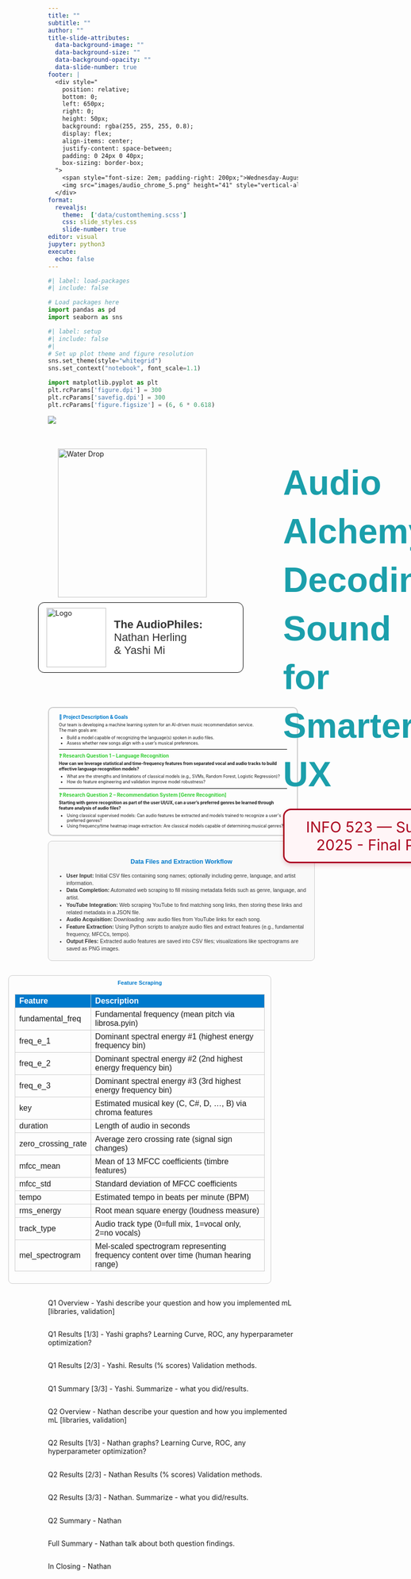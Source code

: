 ```yaml
---
title: ""
subtitle: ""
author: ""
title-slide-attributes:
  data-background-image: ""
  data-background-size: ""
  data-background-opacity: ""
  data-slide-number: true
footer: |
  <div style="
    position: relative;
    bottom: 0;
    left: 650px;
    right: 0;
    height: 50px;
    background: rgba(255, 255, 255, 0.8);
    display: flex;
    align-items: center;
    justify-content: space-between;
    padding: 0 24px 0 40px;
    box-sizing: border-box;
  ">
    <span style="font-size: 2em; padding-right: 200px;">Wednesday-August-20-2025</span>
    <img src="images/audio_chrome_5.png" height="41" style="vertical-align: middle;" />
  </div>  
format:
  revealjs:
    theme:  ['data/customtheming.scss']
    css: slide_styles.css
    slide-number: true
editor: visual
jupyter: python3
execute:
  echo: false
---
```


```python
#| label: load-packages
#| include: false

# Load packages here
import pandas as pd
import seaborn as sns

```

```python
#| label: setup
#| include: false
#| 
# Set up plot theme and figure resolution
sns.set_theme(style="whitegrid")
sns.set_context("notebook", font_scale=1.1)

import matplotlib.pyplot as plt
plt.rcParams['figure.dpi'] = 300
plt.rcParams['savefig.dpi'] = 300
plt.rcParams['figure.figsize'] = (6, 6 * 0.618)
```


::: {.banner-container style="margin-bottom: 30px;"}
![](images/banner_mk2.png){.banner-image style="max-width: 100%; height: auto;"}
:::

```{=html}
<!-- Parent Container -->
<div style="display: flex; justify-content: space-between; align-items: flex-start; width: 100%; padding: 40px; box-sizing: border-box;">

  <!-- LEFT column: Image + Audiophiles block -->
  <div style="display: flex; flex-direction: column; align-items: flex-start; margin-right: 20px; transform: translate(-60px, -20px);">
    <!-- Image -->
    <div style="margin-bottom: 10px; margin-left: 40px;">
      <img src="images/DS_group_mk5.png" alt="Water Drop" style="height: 300px;" />
    </div>
    <!-- Audiophiles block -->
    <div style="
      display: flex;
      align-items: center;
      border: 1px solid black;
      border-radius: 12px;
      padding: 10px 16px;
      background-color: #fff;
      width: 380px;
    ">
      <img src="images/head_phones.png" alt="Logo" style="height: 120px; margin-right: 16px;" />
      <span style="
        font-size: 22px;
        font-family: Arial, sans-serif;
        color: #333;
      ">
        <strong>The AudioPhiles:</strong><br> Nathan Herling<br> & Yashi Mi
      </span>
    </div>
  </div>

  <!-- RIGHT column: Title + course info -->
  <div style="display: flex; flex-direction: column; justify-content: flex-start; height: 300px; text-align: right;">
    <!-- Title block -->
    <div style="
      font-size: 70px;
      font-weight: bold;
      font-family: Arial, sans-serif;
      text-align: left;
      line-height: 1.4;
      color: #1B9FAB;
      margin-bottom: 20px;
    ">
      Audio Alchemy:<br>
      Decoding Sound for Smarter UX
    </div>

    <!-- INFO 523 block -->
    <div style="
      font-size: 30px;
      color: #AB0520;
      border: 3px solid #AB0520;
      border-radius: 16px;
      padding: 16px 24px;
      background-color: #fff5f7;
      box-shadow: 0 4px 10px rgba(171, 5, 32, 0.2);
      display: inline-block;
      margin-top: 0px;
      width: 100%;
    ">
      INFO 523 — Summer 2025 - Final Project
    </div>
  </div>

</div>


```


<!--Slide 2 -->
##
```{=html}
<div style="margin: -20px auto; border: 2px solid #ccc; border-radius: 10px; padding: 12px 20px; background-color: #fdfdfd; font-size: 0.60em; line-height: 1.3; max-width: 110%;">

  <h3 style="color:#007ACC; margin: 0 0 4px;">🎯 Project Description & Goals</h3>
  <p style="margin: 0 0 4px;">Our team is developing a machine learning system for an AI-driven music recommendation service.<br>The main goals are:</p>
  <ul style="margin: 0 0 4px 16px; padding-left: 0; list-style-position: outside;">
    <li style="margin: 0;">Build a model capable of recognizing the language(s) spoken in audio files.</li>
    <li style="margin: 0;">Assess whether new songs align with a user’s musical preferences.</li>
  </ul>

  <hr style="margin: 6px 0; border: none; border-top: 1px solid #ddd;">

  <h3 style="color:#32CD32; margin: 0 0 4px;">❓ Research Question 1 – Language Recognition</h3>
  <p style="margin: 0 0 4px;"><strong>How can we leverage statistical and time-frequency features from separated vocal and audio tracks to build effective language recognition models?</strong></p>
  <ul style="margin: 0 0 4px 16px; padding-left: 0; list-style-position: outside;">
    <li style="margin: 0;">What are the strengths and limitations of classical models (e.g., SVMs, Random Forest, Logistic Regression)?</li>
    <li style="margin: 0;">How do feature engineering and validation improve model robustness?</li>
  </ul>

  <hr style="margin: 6px 0; border: none; border-top: 1px solid #ddd;">

  <h3 style="color:#32CD32; margin: 0 0 4px;">❓ Research Question 2 – Recommendation System [Genre Recognition]</h3>
  <p style="margin: 0 0 4px;"><strong>Starting with genre recognition as part of the user UI/UX, can a user’s preferred genres be learned through feature analysis of audio files?</strong></p>
  <ul style="margin: 0 0 0 16px; padding-left: 0; list-style-position: outside;">
    <li style="margin: 0;">Using classical supervised models: Can audio features be extracted and models trained to recognize a user's preferred genres?</li>
    <li style="margin: 0;">Using frequency/time heatmap image extraction: Are classical models capable of determining musical genres?</li>
  </ul>

</div>
```



<!--Slide 3-->
##
```{=html}
<div style="font-family: Arial, sans-serif; font-size: 0.75em; line-height: 1.4; width: 100%; margin: -10px auto 20px auto; padding: 16px; border: 1.5px solid #ccc; border-radius: 8px; background-color: #f9f9f9;">
  <h3 style="color: #007ACC; margin-bottom: 12px; text-align: center;">Data Files and Extraction Workflow</h3>
  <ul style="padding-left: 20px; color: #333; margin: 0;">
    <li><strong>User Input:</strong> Initial CSV files containing song names; optionally including genre, language, and artist information.</li>
    <li><strong>Data Completion:</strong> Automated web scraping to fill missing metadata fields such as genre, language, and artist.</li>
    <li><strong>YouTube Integration:</strong> Web scraping YouTube to find matching song links, then storing these links and related metadata in a JSON file.</li>
    <li><strong>Audio Acquisition:</strong> Downloading .wav audio files from YouTube links for each song.</li>
    <li><strong>Feature Extraction:</strong> Using Python scripts to analyze audio files and extract features (e.g., fundamental frequency, MFCCs, tempo).</li>
    <li><strong>Output Files:</strong> Extracted audio features are saved into CSV files; visualizations like spectrograms are saved as PNG images.</li>
  </ul>
</div>
```

<!--Slide 4 -->
##
::: {.cell}
<div style="max-width: 100%; margin: 0 -80px 0 -80px; font-family: Arial, sans-serif; font-size: 0.65em; line-height: 1.2; border: 1.5px solid #ccc; border-radius: 8px; padding: 8px 12px; background-color: #fdfdfd; overflow-x: auto;">

  <h2 style="color: #007ACC; margin: 0 0 8px 0; text-align: center; font-size: 1.2em;">Feature Scraping</h2>

  <table style="width: 100%; border-collapse: collapse; table-layout: fixed; word-wrap: break-word;">
    <thead>
      <tr style="background-color: #007ACC; color: white; text-align: left;">
        <th style="width: 25%; padding: 4px 8px; border: 1px solid #ccc;">Feature</th>
        <th style="width: 75%; padding: 4px 8px; border: 1px solid #ccc;">Description</th>
      </tr>
    </thead>
    <tbody>
      <tr><td style="padding: 4px 8px; border: 1px solid #ccc;">fundamental_freq</td><td style="padding: 4px 8px; border: 1px solid #ccc;">Fundamental frequency (mean pitch via librosa.pyin)</td></tr>
      <tr><td style="padding: 4px 8px; border: 1px solid #ccc;">freq_e_1</td><td style="padding: 4px 8px; border: 1px solid #ccc;">Dominant spectral energy #1 (highest energy frequency bin)</td></tr>
      <tr><td style="padding: 4px 8px; border: 1px solid #ccc;">freq_e_2</td><td style="padding: 4px 8px; border: 1px solid #ccc;">Dominant spectral energy #2 (2nd highest energy frequency bin)</td></tr>
      <tr><td style="padding: 4px 8px; border: 1px solid #ccc;">freq_e_3</td><td style="padding: 4px 8px; border: 1px solid #ccc;">Dominant spectral energy #3 (3rd highest energy frequency bin)</td></tr>
      <tr><td style="padding: 4px 8px; border: 1px solid #ccc;">key</td><td style="padding: 4px 8px; border: 1px solid #ccc;">Estimated musical key (C, C#, D, ..., B) via chroma features</td></tr>
      <tr><td style="padding: 4px 8px; border: 1px solid #ccc;">duration</td><td style="padding: 4px 8px; border: 1px solid #ccc;">Length of audio in seconds</td></tr>
      <tr><td style="padding: 4px 8px; border: 1px solid #ccc;">zero_crossing_rate</td><td style="padding: 4px 8px; border: 1px solid #ccc;">Average zero crossing rate (signal sign changes)</td></tr>
      <tr><td style="padding: 4px 8px; border: 1px solid #ccc;">mfcc_mean</td><td style="padding: 4px 8px; border: 1px solid #ccc;">Mean of 13 MFCC coefficients (timbre features)</td></tr>
      <tr><td style="padding: 4px 8px; border: 1px solid #ccc;">mfcc_std</td><td style="padding: 4px 8px; border: 1px solid #ccc;">Standard deviation of MFCC coefficients</td></tr>
      <tr><td style="padding: 4px 8px; border: 1px solid #ccc;">tempo</td><td style="padding: 4px 8px; border: 1px solid #ccc;">Estimated tempo in beats per minute (BPM)</td></tr>
      <tr><td style="padding: 4px 8px; border: 1px solid #ccc;">rms_energy</td><td style="padding: 4px 8px; border: 1px solid #ccc;">Root mean square energy (loudness measure)</td></tr>
      <tr><td style="padding: 4px 8px; border: 1px solid #ccc;">track_type</td><td style="padding: 4px 8px; border: 1px solid #ccc;">Audio track type (0=full mix, 1=vocal only, 2=no vocals)</td></tr>
      <tr><td style="padding: 4px 8px; border: 1px solid #ccc;">mel_spectrogram</td><td style="padding: 4px 8px; border: 1px solid #ccc;">Mel-scaled spectrogram representing frequency content over time (human hearing range)</td></tr>
    </tbody>
  </table>
</div>
:::





<!--Slide 5 -->
##
Q1 Overview - Yashi describe your question and how you implemented mL [libraries, validation]

<!--Slide 6 -->
##
Q1 Results [1/3] - Yashi graphs? Learning Curve, ROC, any hyperparameter optimization?

<!--Slide 7 -->
##
Q1 Results [2/3] - Yashi. Results (% scores) Validation methods.

<!--Slide 8 -->
##
Q1 Summary [3/3] - Yashi. Summarize - what you did/results.

<!--Slide 9 -->
##
Q2 Overview - Nathan describe your question and how you implemented mL [libraries, validation] 

<!--Slide 10 -->
##
Q2 Results [1/3] - Nathan  graphs? Learning Curve, ROC, any hyperparameter optimization?

<!--Slide 11 -->
##
Q2 Results [2/3] - Nathan Results (% scores) Validation methods.

<!--Slide 12 -->
##
Q2 Results [3/3] - Nathan. Summarize - what you did/results.

<!--Slide 13 -->
##
Q2 Summary - Nathan 

<!--Slide 14 -->
##
Full Summary - Nathan talk about both question findings.

<!--Slide 15 -->
##
In Closing - Nathan

